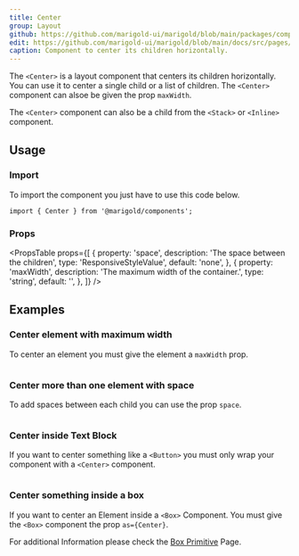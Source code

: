 ```yaml
---
title: Center
group: Layout
github: https://github.com/marigold-ui/marigold/blob/main/packages/components/src/Center/Center.tsx
edit: https://github.com/marigold-ui/marigold/blob/main/docs/src/pages/components/center.mdx
caption: Component to center its children horizontally.
---
```


The `<Center>` is a layout component that centers its children horizontally.
You can use it to center a single child or a list of children. The `<Center>` component can alsoe be given the prop `maxWidth`.

The `<Center>` component can also be a child from the `<Stack>` or `<Inline>` component.

<Preview>
  <BasicCenter />
</Preview>

## Usage

### Import

To import the component you just have to use this code below.

```tsx
import { Center } from '@marigold/components';
```

### Props

<PropsTable
  props={[
    {
      property: 'space',
      description: 'The space between the children',
      type: 'ResponsiveStyleValue<string>',
      default: 'none',
    },
    {
      property: 'maxWidth',
      description: 'The maximum width of the container.',
      type: 'string',
      default: '',
    },
  ]}
/>

## Examples

### Center element with maximum width

To center an element you must give the element a `maxWidth` prop.

```tsx preview file=components/Center/width-center.demo.tsx

```

### Center more than one element with space

To add spaces between each child you can use the prop `space`.

```tsx preview file=components/Center/space-center.demo.tsx

```

### Center inside Text Block

If you want to center something like a `<Button>` you must only wrap your component with a `<Center>` component.

```tsx preview file=components/Center/text-center.demo.tsx

```

### Center something inside a box

If you want to center an Element inside a `<Box>` Component. You must give the `<Box>` component the prop `as={Center}`.

For additional Information please check the [Box Primitive](/foundation/box-primitive/) Page.

```tsx preview file=components/Center/box-center.demo.tsx

```
